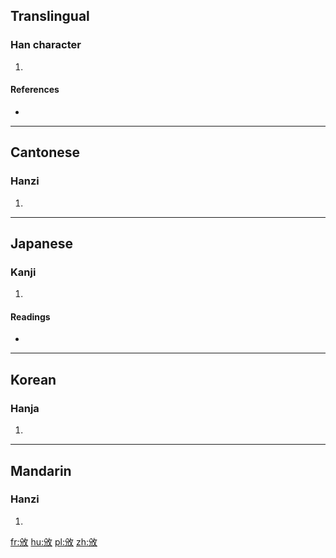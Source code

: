 ==Translingual==

===Han character===
{{Han char|rn=66|rad=攴|as=04|sn=8|four=88240|canj=CHOK|ids=⿰分攵}}

# {{defn|Han|sort=攴04}}

====References====
* {{Han ref|kx=0468.210|dkj=13126|dj=0817.110|hdz=21451.090|uh=653D|ud=25917|bh=CCC1|bd=52417}}

----

==Cantonese==

===Hanzi===
{{yue-hanzi|jyut=[[baan1]], [[ban1]]|y=baan1, ban1}}

# {{defn|lang=yue|sort=攴04}}

----

==Japanese==

===Kanji===
{{ja-kanji|grade=|rs=攴04}}

# {{defn|lang=ja|sort=攴04}}

====Readings====
* {{ja-readings|on=[[はん]] (han), [[ひん]] (hin)|kun=[[わける]] (wakeru)}}

----

==Korean==

===Hanja===
{{ko-hanja|hangeul=반|eumhun=|rv=ban|mr=pan|y=pan}}

# {{defn|lang=ko|sort=攴04}}

----

==Mandarin==

===Hanzi===
{{cmn-hanzi|pin=[[bān]] ([[ban1]])|wg=pan<sup>1</sup>}}

# {{defn|lang=cmn|sort=攴04}}

[[fr:攽]]
[[hu:攽]]
[[pl:攽]]
[[zh:攽]]